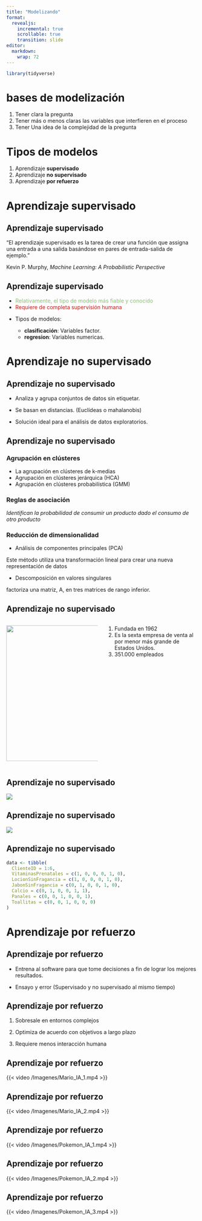 ```yaml
---
title: "Modelizando"
format:
  revealjs:
    incremental: true  
    scrollable: true
    transition: slide
editor: 
  markdown: 
    wrap: 72
---
```


```r
library(tidyverse)
```

# bases de modelización

1.  Tener clara la pregunta
2.  Tener más o menos claras las variables que interfieren en el proceso
3.  Tener Una idea de la complejidad de la pregunta

# Tipos de modelos

1.  Aprendizaje **supervisado**
2.  Aprendizaje **no supervisado**
3.  Aprendizaje **por refuerzo**

# Aprendizaje supervisado

## Aprendizaje supervisado

"El aprendizaje supervisado es la tarea de crear una función que assigna
una entrada a una salida basándose en pares de entrada-salida de
ejemplo."

Kevin P. Murphy, *Machine Learning: A Probabilistic Perspective*

## Aprendizaje supervisado

-   <div style="color:#8ABF74;"> Relativamente, el tipo de modelo más fiable y conocido </div>

-   <div style="color:#BF1E1A;"> Requiere de completa supervisión humana </div>

-   Tipos de modelos:

    -   **clasificación**: Variables factor. 
    -   **regresion**: Variables numericas. 

# Aprendizaje no supervisado

## Aprendizaje no supervisado

-   Analiza y agrupa conjuntos de datos sin etiquetar.

-   Se basan en distancias. (Euclídeas o mahalanobis)

-   Solución ideal para el análisis de datos exploratorios.

## Aprendizaje no supervisado

### Agrupación en clústeres

-   La agrupación en clústeres de k-medias
-   Agrupación en clústeres jerárquica (HCA)
-   Agrupación en clústeres probabilística (GMM)

### Reglas de asociación

*Identifican la probabilidad de consumir un producto dado el consumo de
otro producto*

### Reducción de dimensionalidad

-   Análisis de componentes principales (PCA)

Este método utiliza una transformación lineal para crear una nueva
representación de datos

-   Descomposición en valores singulares

factoriza una matriz, A, en tres matrices de rango inferior.

## Aprendizaje no supervisado

::: columns
::: {.column width="50%"}
![](Imagenes/target.png){width="359"}
:::

::: {.column width="50%"}
1.  Fundada en 1962
2.  Es la sexta empresa de venta al por menor más grande de Estados
    Unidos.
3.  351.000 empleados
:::
:::

## Aprendizaje no supervisado

![](Imagenes/tickets_compra_embarazo.png)

## Aprendizaje no supervisado

![](Imagenes/tickets_compra_dinero.png)

## Aprendizaje no supervisado

```r
data <- tibble(
  ClienteID = 1:6,
  VitaminasPrenatales = c(1, 0, 0, 0, 1, 0),
  LocionSinFragancia = c(1, 0, 0, 0, 1, 0),
  JabonSinFragancia = c(0, 1, 0, 0, 1, 0),
  Calcio = c(0, 1, 0, 0, 1, 1),
  Panales = c(0, 0, 1, 0, 0, 1),
  Toallitas = c(0, 0, 1, 0, 0, 0)
)
```

# Aprendizaje por refuerzo

## Aprendizaje por refuerzo

-   Entrena al software para que tome decisiones a fin de lograr los
    mejores resultados.

-   Ensayo y error (Supervisado y no supervisado al mismo tiempo)

## Aprendizaje por refuerzo

1.  Sobresale en entornos complejos

2.  Optimiza de acuerdo con objetivos a largo plazo

3.  Requiere menos interacción humana

## Aprendizaje por refuerzo

{{< video /Imagenes/Mario_IA_1.mp4 >}}

## Aprendizaje por refuerzo

{{< video /Imagenes/Mario_IA_2.mp4 >}}

## Aprendizaje por refuerzo

{{< video /Imagenes/Pokemon_IA_1.mp4 >}}

## Aprendizaje por refuerzo

{{< video /Imagenes/Pokemon_IA_2.mp4 >}}

## Aprendizaje por refuerzo

{{< video /Imagenes/Pokemon_IA_3.mp4 >}}
